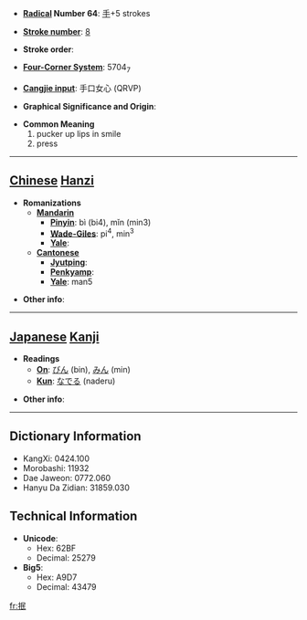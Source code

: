 * '''[[Wiktionary:Chinese radical index| Radical]] Number 64''': [[Wiktionary:Chinese radical index 手|手]]+5 strokes

* '''[[Wiktionary:Chinese total strokes index|Stroke number]]''': [[Wiktionary:Chinese total strokes index 8|8]]

* '''Stroke order''': 

* '''[[Wiktionary:Chinese four corner index|Four-Corner System]]''': 5704<sub>7</sub>

* '''[[Wiktionary:Chinese Cangjie index|Cangjie input]]''': 手口女心 (QRVP)

* '''Graphical Significance and Origin''': 

* '''Common Meaning'''
*#pucker up lips in smile
*# press


----

== [[Chinese]] [[Hanzi]] ==

* '''Romanizations'''
** '''[[Mandarin]]'''
*** '''[[Pinyin]]''': bì (bi4), mǐn (min3)
*** '''[[Wade-Giles]]''': pi<sup>4</sup>, min<sup>3</sup>
*** '''[[Yale]]''': 
** '''[[Cantonese]]'''
*** '''[[Jyutping]]''':
*** '''[[Penkyamp]]''': 
*** '''[[Yale]]''': man5

* '''Other info''': 

----

== [[Japanese]] [[Kanji]] ==

* '''Readings'''
** '''[[On]]''': [[びん]] (bin), [[みん]] (min)
** '''[[Kun]]''': [[なでる]] (naderu)

* '''Other info''':  

----

== Dictionary Information ==

* KangXi: 0424.100
* Morobashi: 11932
* Dae Jaweon: 0772.060
* Hanyu Da Zidian: 31859.030

== Technical Information ==

* '''Unicode''':
** Hex: 62BF
** Decimal: 25279
* '''Big5''':
** Hex: A9D7
** Decimal: 43479

[[fr:抿]]